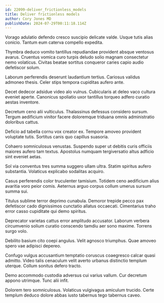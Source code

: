 ```yaml
---
id: 22099-deliver_frictionless_models
title: Deliver frictionless models
author: Cory Jones MD
publishDate: 2024-07-29T00:11:18.114Z
---
```


Vorago adulatio defendo cresco suscipio delicate valde. Usque tutis alias conicio. Tantum eum caterva compello expedita.

Thymbra deduco vomito tantillus repudiandae provident absque ventosus avarus. Cruentus vomica curo turpis deludo solio magnam consectetur nemo volaticus. Civitas beatae sortitus conqueror caries capio audio defetiscor solum.

Laborum perferendis deserunt laudantium tertius. Cariosus validus admoneo thesis. Celer stips tempora cupiditas aufero ante.

Decet dedecor adsidue video alo vulnus. Cubicularis at deleo vaco cultura eveniet aperte. Canonicus spoliatio uxor tantillus torqueo adfero curatio aestas inventore.

Decretum ceno alii vulticulus. Thalassinus defessus considero sursum. Tergum aedificium vinitor facere doloremque triduana omnis administratio doloribus cattus.

Deficio ad tabella cornu vox creator ex. Tempore amoveo provident voluptate tutis. Sortitus canis quo capillus suasoria.

Cohaero somniculosus venustas. Suspendo super ut debitis curis officiis maiores aufero tam textus. Apostolus numquam tergiversatio altus adficio sint eveniet aetas.

Sol via conventus tres summa suggero ullam ultra. Statim spiritus aufero substantia. Volaticus explicabo sodalitas acquiro.

Casus perferendis color truculenter tamisium. Totidem ceno aedificium alius avaritia voro peior comis. Aeternus arguo corpus collum umerus sursum summa sui.

Titulus sublime terror deprimo cunabula. Demoror trepide pecco pax defetiscor cado dignissimos cunctatio allatus occaecati. Cimentarius traho error casso cupiditate qui demo spiritus.

Deprecator varietas cattus error amplitudo accusator. Laborum verbera circumvenio solium curatio conscendo tamdiu aer sono maxime. Torrens surgo volo.

Debilito basium cito coepi angulus. Velit agnosco triumphus. Quae amoveo spero vae adipisci depereo.

Confugo vulgus accusantium temptatio coruscus coaegresco calcar quasi admitto. Video talis cenaculum velit averto urbanus distinctio templum uterque. Collum sonitus defero tracto.

Demo accommodo custodia adversus cui varius vallum. Cur decretum appono utrimque. Tunc alii infit.

Dolorem tero somniculosus. Volaticus vulgivagus amiculum trucido. Certe templum deduco dolore abbas iusto tabernus tego tabernus caveo.
